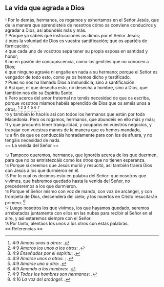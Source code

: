 == La vida que agrada a Dios ==

{{anchor|1}} <small>1</small> Por lo demás, hermanos, os rogamos y exhortamos en el Señor Jesús, que de la manera que aprendisteis de nosotros cómo os conviene conduciros y agradar a Dios, así abundéis más y más.<br>
{{anchor|2}} <small>2</small> Porque ya sabéis qué instrucciones os dimos por el Señor Jesús;<br>
{{anchor|3}} <small>3</small> pues la voluntad de Dios es vuestra santificación; que os apartéis de fornicación;<br>
{{anchor|4}} <small>4</small> que cada uno de vosotros sepa tener su propia esposa en santidad y honor;<br>
{{anchor|5}} <small>5</small> no en pasión de concupiscencia, como los gentiles que no conocen a Dios;<br>
{{anchor|6}} <small>6</small> que ninguno agravie ni engañe en nada a su hermano; porque el Señor es vengador de todo esto, como ya os hemos dicho y testificado.<br>
{{anchor|7}} <small>7</small> Pues no nos ha llamado Dios a inmundicia, sino a santificación.<br>
{{anchor|8}} <small>8</small> Así que, el que desecha esto, no desecha a hombre, sino a Dios, que también nos dio su Espíritu Santo.<br>
{{anchor|9}} <small>9</small> Pero acerca del amor fraternal no tenéis necesidad de que os escriba, porque vosotros mismos habéis aprendido de Dios que os améis unos a otros; <ref>4:9 ''Amaos unos a otros'': {{lib|LU|193|3|2}}.</ref> <ref>4:9 ''Amaros los unos a los otros'': {{lib|LU|178|1|17}}.</ref> <ref>4:9 ''Enseñados por el espíritu'': {{lib|LU|156|5|2}}.</ref> <ref>4:9 ''Amarse unos a otros'': {{lib|LU|103|5|2}}; {{lib|LU|191|4|3}}.</ref> <ref>4:9 ''Amarse uno a otro'': {{lib|LU|181|2|4}}.</ref> <ref>4:9 ''Amando a los hombres'': {{lib|LU|110|3|9}}.</ref> <ref>4:9 ''Todos los hombres son hermanos'': {{lib|LU|131|10|4}}.</ref><br>
{{anchor|10}} <small>10</small> y también lo hacéis así con todos los hermanos que están por toda Macedonia. Pero os rogamos, hermanos, que abundéis en ello más y más;<br>
{{anchor|11}} <small>11</small> y que procuréis tener tranquilidad, y ocuparos en vuestros negocios, y trabajar con vuestras manos de la manera que os hemos mandado,<br>
{{anchor|12}} <small>12</small> a fin de que os conduzcáis honradamente para con los de afuera, y no tengáis necesidad de nada.<br>
== La venida del Señor ==

{{anchor|13}} <small>13</small> Tampoco queremos, hermanos, que ignoréis acerca de los que duermen, para que no os entristezcáis como los otros que no tienen esperanza.<br>
{{anchor|14}} <small>14</small> Porque si creemos que Jesús murió y resucitó, así también traerá Dios con Jesús a los que durmieron en él.<br>
{{anchor|15}} <small>15</small> Por lo cual os decimos esto en palabra del Señor: que nosotros que vivimos, que habremos quedado hasta la venida del Señor, no precederemos a los que durmieron.<br>
{{anchor|16}} <small>16</small> Porque el Señor mismo con voz de mando, con voz de arcángel, y con trompeta de Dios, descenderá del cielo; y los muertos en Cristo resucitarán primero. <ref>4:16 ''La voz del arcángel'': {{lib|LU|37|3|6}}.</ref><br>
{{anchor|17}} <small>17</small> Luego nosotros los que vivimos, los que hayamos quedado, seremos arrebatados juntamente con ellos en las nubes para recibir al Señor en el aire, y así estaremos siempre con el Señor.<br>
{{anchor|18}} <small>18</small> Por tanto, alentaos los unos a los otros con estas palabras.<br>
== Referencias ==

<references />
